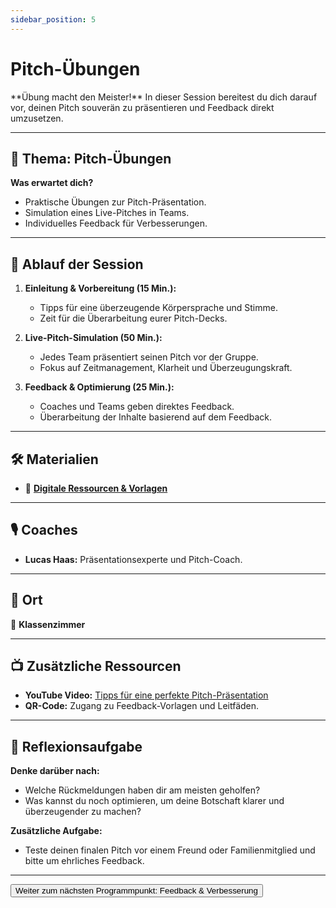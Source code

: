 ```yaml
---
sidebar_position: 5
---
```


# Pitch-Übungen

<Admonition type="info" icon="🎯">
  **Übung macht den Meister!**  
  In dieser Session bereitest du dich darauf vor, deinen Pitch souverän zu präsentieren und Feedback direkt umzusetzen.
</Admonition>

---

## 🎯 **Thema:** Pitch-Übungen

**Was erwartet dich?**  
- Praktische Übungen zur Pitch-Präsentation.  
- Simulation eines Live-Pitches in Teams.  
- Individuelles Feedback für Verbesserungen.  

---

## 📝 **Ablauf der Session**

1. **Einleitung & Vorbereitung (15 Min.):**  
   - Tipps für eine überzeugende Körpersprache und Stimme.  
   - Zeit für die Überarbeitung eurer Pitch-Decks.  

2. **Live-Pitch-Simulation (50 Min.):**  
   - Jedes Team präsentiert seinen Pitch vor der Gruppe.  
   - Fokus auf Zeitmanagement, Klarheit und Überzeugungskraft.  

3. **Feedback & Optimierung (25 Min.):**  
   - Coaches und Teams geben direktes Feedback.  
   - Überarbeitung der Inhalte basierend auf dem Feedback.  

---

## 🛠️ **Materialien**

- 📂 **[Digitale Ressourcen & Vorlagen](https://drive.google.com/drive/folders/1GMZ5pg54OIcuKGARYLaR_-Cr4w9XJ9iA?usp=drive_link)**  

---

## 🎙️ **Coaches**

- **Lucas Haas:** Präsentationsexperte und Pitch-Coach.  

---

## 📍 **Ort**

📍 **Klassenzimmer**  

---

## 📺 **Zusätzliche Ressourcen**

- **YouTube Video:** [Tipps für eine perfekte Pitch-Präsentation](https://www.youtube.com/watch?v=XWRtG_PDRik)  
- **QR-Code:** Zugang zu Feedback-Vorlagen und Leitfäden.  

---

## 🚀 **Reflexionsaufgabe**

**Denke darüber nach:**  
- Welche Rückmeldungen haben dir am meisten geholfen?  
- Was kannst du noch optimieren, um deine Botschaft klarer und überzeugender zu machen?  

**Zusätzliche Aufgabe:**  
- Teste deinen finalen Pitch vor einem Freund oder Familienmitglied und bitte um ehrliches Feedback.  

---

<Button destination="/roadmap/docs/startup-basics/yfn-school/day4/pitch-feedback">
  Weiter zum nächsten Programmpunkt: Feedback & Verbesserung
</Button>